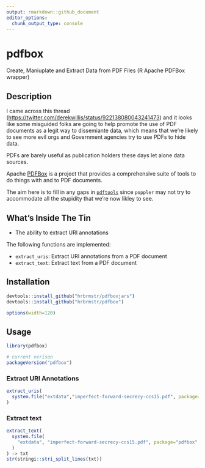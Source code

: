```yaml
---
output: rmarkdown::github_document
editor_options: 
  chunk_output_type: console
---
```


# pdfbox

Create, Maniuplate and Extract Data from PDF Files (R Apache PDFBox wrapper)

## Description

I came across this thread (<https://twitter.com/derekwillis/status/922138080043241473>) 
and it looks like some misguided folks are going to help promote the use of PDF 
documents as a legit way to dissemiante data, which means that we're likely to 
see more evil orgs and Government agencies try to use PDFs to hide data.

PDFs are barely useful as publication holders these days let alone data sources.

Apache [PDFBox](https://pdfbox.apache.org/index.html) is a project that provides
a comprehensive suite of tools to do things with and to PDF documents. 

The aim here is to fill in any gaps in [`pdftools`](https://github.com/ropensci/pdftools)
since `poppler` may not try to accommodate all the stupidity that we're now likley to see.

## What's Inside The Tin

- The ability to extract URI annotations

The following functions are implemented:

- `extract_uris`:	Extract URI annotations from a PDF document
- `extract_text`:	Extract text from a PDF document

## Installation

```r
devtools::install_github("hrbrmstr/pdfboxjars")
devtools::install_github("hrbrmstr/pdfbox")
```

```r
options(width=120)
```

## Usage

```r
library(pdfbox)

# current verison
packageVersion("pdfbox")
```

### Extract URI Annotations

```r
extract_uris(
  system.file("extdata","imperfect-forward-secrecy-ccs15.pdf", package="pdfbox")
)
```

### Extract text

```r
extract_text(
  system.file(
    "extdata", "imperfect-forward-secrecy-ccs15.pdf", package="pdfbox"
  )
) -> txt
str(stringi::stri_split_lines(txt))
```
